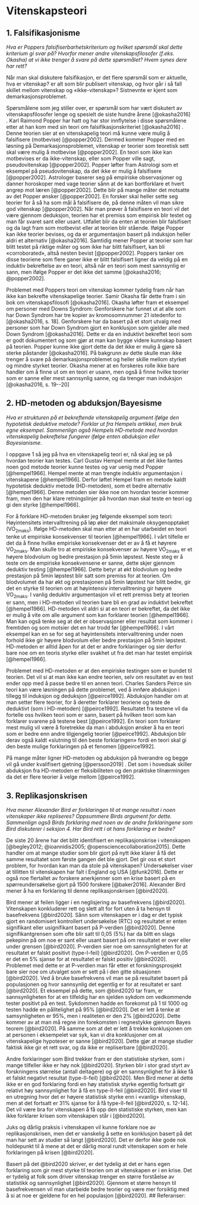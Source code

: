 

# Vitenskapsteori

## 1. Falsifikasjonisme

*Hva er Poppers falsifiserbarhetskriterium og hvilket spørsmål skal
dette kriterium gi svar på? Hvorfor mener andre vitenskapsfilosofer
(f.eks. Okasha) at vi ikke trenger å svare på dette spørsmålet? Hvem
synes dere har rett?*

Når man skal diskutere falsifikasjon, er det flere spørsmål som er
aktuelle, hva er vitenskap? er alt som blir publisert vitenskap, og hvor
går i så fall skillet mellom vitenskap og «ikke-vitenskap»? Sistnevnte
er kjent som demarkasjonsproblemet.

Spørsmålene som jeg stiller over, er spørsmål som har vært diskutert av
vitenskapsfilosofer lenge og spesielt de siste hundre årene
[@okasha2016] . Karl Raimond Popper har hatt og har stor innflytelse i
disse spørsmålene etter at han kom med sin teori om
falsifikasjonskriteriet [@okasha2016] . Denne teorien sier at en
vitenskapelig teori må kunne være mulig å falsifisere (motbevise)
[@popper2002]. Dermed kommer Popper med en løsning på
Demarkasjonsproblemet, vitenskap er teorier som teoretisk sett skal være
mulig å motbevise [@popper2002]. En teori som ikke kan motbevises er da
ikke-vitenskap, eller som Popper ville sagt, pseudovitenskap
[@popper2002]. Popper løfter fram Astrologi som et eksempel på
pseudovitenskap, da det ikke er mulig å falsifisere [@popper2002].
Astrologer baserer seg på empiriske observasjoner og danner horoskoper
med vage teorier sånn at de kan bortforklare et hvert angrep mot læren
[@popper2002]. Dette blir på mange måter det motsatte av det Popper
ønsker [@popper2002]. En forsker skal heller sette seg teorier for å så
ha som mål å falsifisere de, på denne måten vil man sikre god vitenskap
[@popper2002]. Når man prøver å falsifisere en teori vil det være
gjennom deduksjon, teorien har et premiss som empirisk blir testet og
man får svaret sant eller usant. Utfallet blir da enten at teorien blir
falsifisert og da lagt fram som motbevist eller at teorien blir stående.
Ifølge Popper kan ikke teorier bevises, og da er argumentasjon basert på
induksjon heller aldri et alternativ [@okasha2016]. Samtidig mener
Popper at teorier som har blitt testet på riktige måter og som ikke har
blitt falsifisert, kan bli «corroborated», altså nesten bevist
[@popper2002]. Poppers tanker om disse teoriene som flere ganer ikke er
blitt falsifisert ligner da veldig på en induktiv bekreftelse av en
teori, altså når en teori som mest sannsynlig er sann, men ifølge Popper
er det ikke det samme [@okasha2016; @popper2002].

Problemet med Poppers teori om vitenskap kommer tydelig fram når han
ikke kan bekrefte vitenskapelige teorier. Samir Okasha får dette fram i
sin bok om vitenskapsfilosofi [@okasha2016]. Okasha løfter fram et
eksempel om personer med Downs Syndrom: Genforskere har funnet ut at
alle som har Down Syndrom har tre kopier av kromosomnummer 21 istedenfor
to [@okasha2016, s. 18]. Genforskere har da basert på et stort utvalg
med personer som har Down Syndrom gjort en konklusjon som gjelder alle
med Down Syndrom [@okasha2016]. Dette er da en induktivt bekreftet teori
som er godt dokumentert og som gjør at man kan bygge videre kunnskap
basert på teorien. Popper kunne ikke gjort dette da det ikke er mulig å
gjøre så sterke påstander [@okasha2016]. På bakgrunn av dette skulle man
ikke trenger å svare på demarkasjonsproblemet og heller skille mellom
styrket og mindre styrket teorier. Okasha mener at en forskeres rolle
ikke bare handler om å finne ut om en teori er usann, men også å finne
hvilke teorier som er sanne eller mest sannsynlig sanne, og da trenger
man induksjon [@okasha2016, s. 19--20]

## 2. HD-metoden og abduksjon/Bayesisme

*Hva er strukturen på et bekreftende vitenskapelig argument ifølge den
hypotetisk deduktive metode? Forklar ut fra Hempels artikkel, men bruk
egne eksempel. Sammenlign også Hempels HD-metode med hvordan
vitenskapelig bekreftelse fungerer ifølge enten abduksjon eller
Bayesianisme*.

I oppgave 1 så jeg på hva en vitenskapelig teori er, nå skal jeg se på
hvordan teorier kan testes. Carl Gustav Hempel mente at det ikke fantes
noen god metode teorier kunne testes og var uenig med Popper
[@hempel1966]. Hempel mente at man trengte induktiv argumentasjon i
vitenskapene [@hempel1966]. Derfor løftet Hempel fram en metode kaldt
hypotetisk deduktiv metode (HD-metoden), som et bedre alternativ
[@hempel1966]. Denne metoden sier ikke noe om hvordan teorier kommer
fram, men den har klare retningslinjer på hvordan man skal teste en
teori og gi den styrke [@hempel1966].

For å forklare HD-metoden bruker jeg følgende eksempel som teori:
Høyintensitets intervalltrening på løp øker det maksimale
oksygenopptaket (VO~2maks~). Ifølge HD-metoden skal man etter at en har
utarbeidet en teori tenke ut empiriske konsekvenser til teorien
[@hempel1966]. I vårt tilfelle er det da å finne hvilke empiriske
konsekvenser det er av å få et høyrere VO~2maks~. Man skulle tro at
empiriske konsekvenser av høyere VO~2maks~ er et høyere blodvolum og
bedre prestasjon på 5min løpstest. Neste steg er å teste om de empiriske
konsekvensene er sanne, dette skjer gjennom deduktiv testing
[@hempel1966]. Dette betyr at økt blodvolum og bedre prestasjon på 5min
løpstest blir satt som premiss for at teorien. Om blodvolumet da har økt
og prestasjonen på 5min løpstest har blitt bedre, gir det en styrke til
teorien om at høyintensiv intervalltrening gir høyere VO~2maks~. I
vanlig deduktiv argumentasjon vil et rett premiss bety at teorien er
sann, men i HD-metoden vil teorien bare bli en grad av induktivt
bekreftet [@hempel1966]. HD-metoden vil aldri si at en teori er
bekreftet, da det ikke er mulig å vite om alle argument som kan
forklarer teorien [@hempel1966]. Man kan også tenke seg at det er
observasjoner eller resultat som kommer i fremtiden og som motsier det
en har trodd før [@hempel1966]. I vårt eksempel kan en se for seg at
høyintensitets intervalltrening under noen forhold ikke gir høyere
blodvolum eller bedre prestasjon på 5min løpstest. HD-metoden er alltid
åpen for at det er andre forklaringer og sier derfor bare noe om en
teoris styrke eller svakhet ut fra det man har testet empirisk
[@hempel1966].

Problemet med HD-metoden er at den empiriske testingen som er bundet til
teorien. Det vil si at man ikke kan endre teorien, selv om resultatet av
en test ender opp med å passe bedre til en annen teori. Charles Sanders
Peirce sin teori kan være løsningen på dette problemet, ved å innføre
abduksjon i tillegg til induksjon og deduksjon [@peirce1992]. Abduksjon
handler om at man setter flere teorier, for å deretter forklarer
teoriene og teste de deduktivt (som i HD-metoden) [@peirce1992].
Resultatet fra testene vil da fortelle oss hvilken teori som er sann,
basert på hvilken teori som kan forklarer svarene på testene best
[@peirce1992]. En teori som forklarer mest mulig vil være å foretrekke
da man i abduksjon ønsker å ha en teori som er bedre enn andre
tilgjengelig teorier [@peirce1992]. Abduksjon blir derav også kaldt
«slutning til den beste forklaringen» fordi en teori skal gi den beste
mulige forklaringen på et fenomen [@peirce1992].

På mange måter ligner HD-metoden og abduksjon på hverandre og begge vil
gå under kvalifisert gjetning [@persson2019] . Det som i hovedsak
skiller abduksjon fra HD-metoden er fleksibiliteten og den praktiske
tilnærmingen da det er flere teorier å velge mellom [@peirce1992].

## 3. Replikasjonskrisen

*Hva mener Alexander Bird er forklaringen til at mange resultat i noen
vitenskaper ikke repliseres? Oppsummere Birds argument for dette.
Sammenlign også Birds forklaring med noen av de andre forklaringene som
Bird diskuterer i seksjon 4. Har Bird rett i at hans forklaring er
bedre?*

De siste 20 årene har det blitt identifisert en replikasjonskrise i
vitenskapen [@begley2012; @ioannidis2005;
@opensciencecollaboration2015]. Dette handler om at mange studier som
blir gjort på nytt ikke klarer å få det samme resultatet som første
gangen det ble gjort. Det gir oss et stort problem, for hvordan kan man
da stole på vitenskapen? Undersøkelser viser at tillitten til
vitenskapen har falt i England og USA [@funk2016]. Dette er også noe
flertallet av forskere anerkjenner som en krise basert på en
spørreundersøkelse gjort på 1500 forskere [@baker2016]. Alexander Bird
mener å ha en forklaring til denne replikasjonskrisen [@bird2020].

Bird mener at feilen ligger i en neglisjering av basefrekvens
[@bird2020]. Vitenskapen konkluderer rett og slett alt for fort uten å
ta hensyn til basefrekvens [@bird2020]. Sånn som vitenskapen er i dag er
det typisk gjort en randomisert kontrollert undersøkelse (RTC) og
resultatet er enten signifikant eller usignifikant basert på P-verdien
[@bird2020]. Denne signifikantgrensen som ofte blir satt til 0,05 (5%)
har da blitt en slags pekepinn på om noe er sant eller usant basert på
om resultatet er over eller under grensen [@bird2020]. P-verdien sier
noe om sannsynligheten for at resultatet er falskt positivt
(type-I-feil) [@bird2020]. Om P-verdien er 0,05 er det en 5% sjanse for
at resultatet er falskt positiv [@bird2020]. Problemet med dette er at
P-verdien man får etter et forskningsprosjekt bare sier noe om utvalget
som er sett på i den gitte situasjonen [@bird2020]. Ved å bruke
basefrekvens vil man se på resultatet basert på populasjonen og hvor
sannsynlig det egentlig er for at resultatet er sant [@bird2020]. Et
eksempel på dette, som @bird2020 tar fram, er sannsynligheten for at en
tilfeldig har en sjelden sykdom om vedkommende tester positivt på en
test. Sykdommen hadde en forekomst på 1 til 1000 og testen hadde en
pålitelighet på 95% [@bird2020]. Det er lett å tenke at samsynligheten
er 95%, men i realiteten er den 2% [@bird2020]. Dette kommer av at man
må regne inn forekomsten i regnestykke gjennom Bayes teorem [@bird2020].
På samme som at det er lett å trekke konklusjonen om at personen i
eksempelet var syk, kan vi dra konklusjoner om at vitenskapelige
hypoteser er sanne [@bird2020]. Dette gjør at mange studier faktisk ikke
gir et rett svar, og da ikke er repliserbare [@bird2020].

Andre forklaringer som Bird trekker fram er den statistiske styrken, som
i mange tilfeller ikke er høy nok [@bird2020]. Styrken blir i stor grad
styrt av forskningens størrelse (antall deltagere) og gir en
sannsynlighet for å ikke få et falskt negativt resultat (type-II-feil)
[@bird2020]. Men Bird mener at dette ikke er en god forklaring fordi en
høy statistisk styrke egentlig fortsatt gir relativt høy sannsynlighet
for å få en type-II-feil [@bird2020]. Bird viser til en utregning hvor
det er høyere statistisk styrke enn i «vanlig» vitenskap, men at det
fortsatt er 31% sjanse for å få type-II-feil [@bird2020, s. 12-14]. Det
vil være bra for vitenskapen å få opp den statistiske styrken, men kan
ikke forklarer krisen som vitenskapen står i [@bird2020].

Juks og dårlig praksis i vitenskapen vil kunne forklare noe av
replikasjonskrisen, men det er vanskelig å sette en konklusjon basert på
det man har sett av studier så langt [@bird2020]. Det er derfor ikke
gode nok holdepunkt til å mene at det er dårlig moral rundt vitenskapen
som er hele forklaringen på krisen [@bird2020].

Basert på det @bird2020 skriver, er det tydelig at det er hans egen
forklaring som gir mest styrke til teorien om at vitenskapen er i en
krise. Det er tydelig at folk som driver vitenskap trenger en større
forståelse av statistikk og sannsynlighet [@bird2020]. Gjennom et større
hensyn til basefrekvensen vil man utarbeide bedre teorier og være mer
forsiktig med å si at noe er gjeldene for en hel populasjon [@bird2020].
\#\# Referanser:
